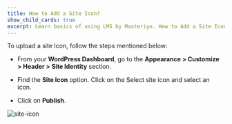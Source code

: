 ---
title: How to Add a Site Icon?
show_child_cards: true
excerpt: Learn basics of using LMS by Masteriyo. How to Add a Site Icon.
---

To upload a site Icon, follow the steps mentioned below:

- From your **WordPress Dashboard**, go to the **Appearance > Customize > Header > Site Identity** section.

- Find the **Site Icon** option. Click on the Select site icon and select an icon.

- Click on **Publish**.

![site-icon](https://user-images.githubusercontent.com/109593521/188117025-c04f0fde-bc0f-489b-8f88-3aa2558a7ac2.gif)



